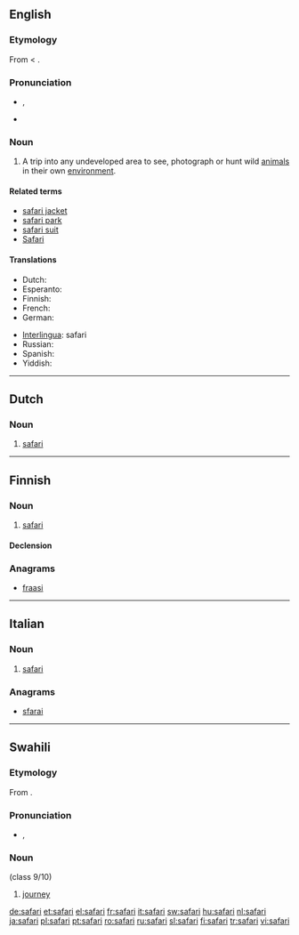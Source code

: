 {{also|Safari}}
==English==
{{wikipedia}}
===Etymology===
From {{etyl|sw}} {{term|safari|lang=sw}} < {{etyl|ar}} {{term|سفر|sc=Arab|tr=safara||travel|lang=ar}}.

===Pronunciation===
* {{a|UK}} {{IPA|/səˈfɑː(ɹ).i/}}, {{SAMPA|/s@"fA:(r\).i/}}
* {{rhymes|ɑːri}}

===Noun===
{{en-noun}}

# A trip into any undeveloped area to see, photograph or hunt wild [[animal]]s in their own [[environment]].

====Related terms====
* [[safari jacket]]
* [[safari park]]
* [[safari suit]]
* [[Safari]]

====Translations====
{{trans-top|a trip into any undeveloped area}}
* Dutch: {{t+|nl|safari}}
* Esperanto: {{t|eo|safario}}
* Finnish: {{t+|fi|safari}}
* French: {{t+|fr|safari|m}}
* German: {{t+|de|Safari|f}}
{{trans-mid}}
* [[Interlingua]]: safari
* Russian: {{t|ru|сафари|n|tr=safári}}
* Spanish: {{t-|es|safari|m}}
* Yiddish: {{t|yi|my nan|sc=Hebr|xs=Yiddish}}
{{trans-bottom}}

----

==Dutch==
{{wikipedia|lang=nl|Safari (expeditie)}}
===Noun===
{{nl-noun|g=m|safari's|dim=*}}

# [[#English|safari]]

----

==Finnish==

===Noun===
{{infl|fi|noun}}

# [[#English|safari]]

====Declension====
{{fi-decl-paperi|safar}}

===Anagrams===
* [[fraasi#Finnish|fraasi]]

----

==Italian==

===Noun===
{{wikipedia|lang=it}}
{{infl|it|noun|g=m|inv}}

# [[#English|safari]]

===Anagrams===
* {{alphagram|aafirs}} [[sfarai#Italian|sfarai]]
----

==Swahili==

===Etymology===
From {{etyl|ar|sw}} {{term|سفر|tr=safar|sc=Arab||travel|lang=ar}}.

===Pronunciation===
* {{IPA|/sɑˈfɑɾi/|lang=sw}}, {{SAMPA|/sA"fA4i/}}

===Noun===
{{sw-noun}} (class 9/10)

# [[journey]]

[[de:safari]]
[[et:safari]]
[[el:safari]]
[[fr:safari]]
[[it:safari]]
[[sw:safari]]
[[hu:safari]]
[[nl:safari]]
[[ja:safari]]
[[pl:safari]]
[[pt:safari]]
[[ro:safari]]
[[ru:safari]]
[[sl:safari]]
[[fi:safari]]
[[tr:safari]]
[[vi:safari]]
